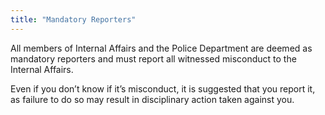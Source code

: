 ```yaml
---
title: "Mandatory Reporters"
---
```


All members of Internal Affairs and the Police Department are deemed as mandatory reporters and must report all witnessed misconduct to the Internal Affairs. 

Even if you don’t know if it’s misconduct, it is suggested that you report it, as failure to do so may result in disciplinary action taken against you.